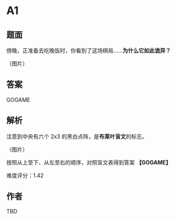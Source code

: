 # A1

## 题面

傍晚，正准备去吃晚饭时，你看到了这场棋局……**为什么它如此诡异？**

（图片）

## 答案

GOGAME

## 解析

注意到中央有六个 2x3 的黑白点阵，是**布莱叶盲文**的标志。

（图片）

按照从上至下、从左至右的顺序，对照盲文表得到答案 **【GOGAME】**

难度评分：1.42

## 作者

TBD
